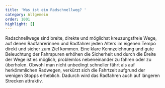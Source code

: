 ```yaml
---
title: 'Was ist ein Radschnellweg? '
category: Allgemein
order: 1001
highlight: []
---
```

Radschnellwege sind breite, direkte und möglichst kreuzungsfreie Wege, auf denen Radfahrerinnen und Radfahrer jeden Alters im eigenen Tempo direkt und sicher zum Ziel kommen. Eine klare Kennzeichnung und gute Beleuchtung der Fahrspuren erhöhen die Sicherheit und durch die Breite der Wege ist es möglich, problemlos nebeneinander zu fahren oder zu überholen. Obwohl man nicht unbedingt schneller fährt als auf herkömmlichen Radwegen, verkürzt sich die Fahrtzeit aufgrund der wenigen Stopps erheblich. Dadurch wird das Radfahren auch auf längeren Strecken attraktiv.

<YouTubePreview link="https://www.youtube.com/watch?v=t9GxxxYse_8" previewImage="/src/assets/faqs/was-ist-ein-radschnellweg/youtube-preview-radschnellwege.jpeg" />
